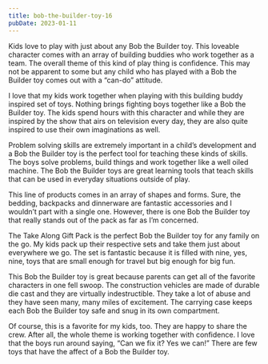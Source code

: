 ```yaml
---
title: bob-the-builder-toy-16
pubDate: 2023-01-11
---
```


Kids love to play with just about any Bob the Builder toy. This loveable character comes with an array of building buddies who work together as a team. The overall theme of this kind of play thing is confidence. This may not be apparent to some but any child who has played with a Bob the Builder toy comes out with a “can-do” attitude.

I love that my kids work together when playing with this building buddy inspired set of toys. Nothing brings fighting boys together like a Bob the Builder toy. The kids spend hours with this character and while they are inspired by the show that airs on television every day, they are also quite inspired to use their own imaginations as well.

Problem solving skills are extremely important in a child’s development and a Bob the Builder toy is the perfect tool for teaching these kinds of skills. The boys solve problems, build things and work together like a well oiled machine. The Bob the Builder toys are great learning tools that teach skills that can be used in everyday situations outside of play.

This line of products comes in an array of shapes and forms. Sure, the bedding, backpacks and dinnerware are fantastic accessories and I wouldn’t part with a single one. However, there is one Bob the Builder toy that really stands out of the pack as far as I’m concerned. 

The Take Along Gift Pack is the perfect Bob the Builder toy for any family on the go. My kids pack up their respective sets and take them just about everywhere we go. The set is fantastic because it is filled with nine, yes, nine, toys that are small enough for travel but big enough for big fun. 

This Bob the Builder toy is great because parents can get all of the favorite characters in one fell swoop. The construction vehicles are made of durable die cast and they are virtually indestructible. They take a lot of abuse and they have seen many, many miles of excitement. The carrying case keeps each Bob the Builder toy safe and snug in its own compartment. 

Of course, this is a favorite for my kids, too. They are happy to share the crew. After all, the whole theme is working together with confidence. I love that the boys run around saying, “Can we fix it? Yes we can!”  There are few toys that have the affect of a Bob the Builder toy.